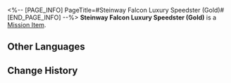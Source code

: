 <%-- [PAGE_INFO]
PageTitle=#Steinway Falcon Luxury Speedster (Gold)#
[END_PAGE_INFO] --%>
{{Item Infobox
|id          = 140417
|image       = Item Steinway Falcon Luxury Speedster (Gold).png
|type        = Mission Item
|invCategory = Missions
|rarity      = 3
|effect      = 
|description = A luxurious private Steinway Falcon Speedster, featuring an extravagant golden color.
}}
{{Description|''"Steinway Falcon Speedster: Making your dream come true faster!"''}}
'''Steinway Falcon Luxury Speedster (Gold)''' is a [[Mission Item]].

==Other Languages==
{{Other Languages
|en   = Steinway Falcon Luxury Speedster (Gold)
|zhs  = 「斯坦威游隼」豪华飞车（金）
|zht  = 「斯坦威遊隼」豪華飛車（金）
|ja   = 「スタインウェイ・ファルコン」高級浮遊車（金）
|ko   = 「스타인웨이 팔콘」 고급 플라잉 리무진(골드)
|es   = Volauto lujoso Halcón Steinway (dorado)
|fr   = Speedster de luxe Zéphyrrari (doré)
|ru   = Роскошный аэромобиль «Сапсан-Штайнвей» (золотой)
|th   = รถสปีดสเตอร์สุดหรู "Steinway Falcon" (สีทอง)
|vi   = Xe Bay Hạng Sang "Steinway Falcon" (Vàng)
|de   = Luxusflitzer der Marke Steinway Falcon (Gold)
|id   = Mobil Terbang Mewah "Steinway Falcon" (Emas)
|pt   = Steinway Falcon de Luxo (Dourado)
}}

==Change History==
{{Change History|2.0}}
